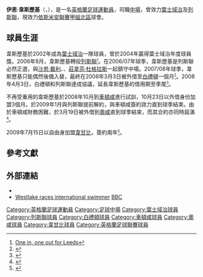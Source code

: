 {{noteTA|G1=足球
|T=zh-hans:伊安·韦斯特拉克; zh-hk:伊恩·韋斯歷基;
|1=zh-hans:伊安·韦斯特拉克; zh-hk:伊恩·韋斯歷基;
|2=zh-hans:韦斯特拉克; zh-hk:韋斯歷基;
|3=zh-hans:切尔滕汉姆; zh-hk:車頓咸;
|4=zh-hans:布莱顿; zh-hk:白禮頓;
|5=zh-hans:利兹联; zh-hk:列斯聯;
|6=zh-hans:伊普斯维奇; zh-hk:葉士域治;
|7=zh-hans:奥特汉姆;zh-hk:奧咸;
|8=zh-hans:韦康比流浪者; zh-hk:韋甘比;
}}
{{Football player infobox 
|         playername = 伊恩·韋斯歷基<br>''Ian Westlake''
|              image = 
|           fullname = Ian John Westlake
|           nickname = 
|        dateofbirth = {{birth date and age|1983|7|10}} 
|        cityofbirth = [[卡靈頓|卡靈頓]]
|     countryofbirth = [[英格蘭|英格蘭]] 
|        currentclub = {{link-en|李約瑟市場足球俱樂部|Needham Market F.C.}}
|         clubnumber = 28
|           position = [[中場|中場]] 
|         youthyears = 
|         youthclubs = 
|              years = 2002-06 <br> 2006-09 <br>2008 <br>2008-09 <br> 2009 <br>2009 <br>2009-
|              clubs = [[葉士域治足球會|葉士域治]]<br>[[列斯聯足球會|列斯聯]]<br>→ [[白禮頓足球會|白禮頓]]<br>→ [[切尔滕汉姆足球俱乐部|車頓咸]]<br>[[切尔滕汉姆足球俱乐部|車頓咸]]<br>→ [[奥尔德姆足球俱乐部|奧咸]] <br>[[韦康比流浪者足球俱乐部|韋甘比]]
|        caps(goals) = 113 (16) <br> {{0}}47 {{0}}(3)<br>{{0|00}}8 {{0}}(1)<br>{{0}}14 {{0}}(2)<br>{{0}}22 {{0}}(2)<br>{{0|00}}5 {{0}}(0)<br>{{0|00}}9 {{0}}(0)
|      nationalyears = 
|       nationalteam =  
|nationalcaps(goals) = 
|           pcupdate = 2010年9月10日 (五) 02:42 (UTC)
|           ntupdate = 
}}
'''伊恩·韋斯歷基'''（{{lang-en|'''Ian Westlake'''}}，{{bd|1983年|7月10日|catIdx=Westlake, Ian}}），是一名[[英格蘭|英格蘭]][[足球|足球]][[運動員|運動員]]，司職[[中場|中場]]，曾效力[[葉士域治足球會|葉士域治]]及[[列斯聯|列斯聯]]，現效力[[英格蘭足球依斯米安聯賽|依斯米安聯賽甲組北區]]球會{{link-en|李約瑟市場足球俱樂部|Needham Market F.C.}}。

==球員生涯==
韋斯歷基於2002年成為[[葉士域治足球會|葉士域治]]一隊球員，曾於2004年贏得葉士域治年度球員獎。2006年8月，韋斯歷基轉投[[列斯聯足球會|列斯聯]]<small><ref>[http://home.skysports.com/list.aspx?hlid=407762&plid=14922&clid=2&cpid=10  One in, one out for Leeds]{{dead link|date=2017年11月 |bot=InternetArchiveBot |fix-attempted=yes }}</ref></small>。在2006/07年球季，韋斯歷基是列斯聯必然正選，與[[沙恩·戴利|沙恩·戴利]]、{{Link-en|奇雲·尼高斯|Kevin Nicholls}}、[[莊拿芬·杜格拉斯|莊拿芬·杜格拉斯]]一起鎮守中場。2007/08年球季，韋斯歷基只能偶然後備入替，最終在2008年3月3日被外借至[[白禮頓足球會|白禮頓]]一個月<small><ref>{{Cite web |url=http://www.seagulls.premiumtv.co.uk/page/Latest/0,,10433~1255978,00.html |title=Brighton sign Westlake |accessdate=2008-05-31 |archive-date=2012-08-05 |archive-url=https://archive.is/20120805160619/http://www.seagulls.premiumtv.co.uk/page/Latest/0,,10433~1255978,00.html |dead-url=no }}</ref></small>。2008年4月3日，白禮頓和列斯聯達成協議，延長韋斯歷基的借用期至季尾<small><ref>{{Cite web |url=http://www.seagulls.premiumtv.co.uk/page/Latest/0,,10433~1280538,00.html |title=Westlake agrees Extended Brighton stay |accessdate=2008-05-31 |archive-date=2008-04-07 |archive-url=https://web.archive.org/web/20080407173032/http://www.seagulls.premiumtv.co.uk/page/Latest/0%2C%2C10433~1280538%2C00.html |dead-url=no }}</ref></small>。

不再受重用的韋斯歷基於2008年10月到[[切尔滕汉姆足球俱乐部|車頓咸]]進行試訓，10月23日以外借身份加盟3個月。於2009年1月與列斯聯提前解約，與車頓咸簽約效力直到球季結束。由於車頓咸財務困難，於3月19日被外借到[[奥尔德姆足球俱乐部|奧咸]]直到球季結束，而其合約亦同時屆滿<small><ref>{{cite news |language=en |url=http://news.bbc.co.uk/sport2/hi/football/teams/o/oldham_athletic/7952620.stm |title=Westlake makes Oldham loan move |publisher=[[BBC|BBC]] Sport |date=2009-03-19 |accessdate=2009-03-20 |archive-date=2009-03-24 |archive-url=https://web.archive.org/web/20090324083821/http://news.bbc.co.uk/sport2/hi/football/teams/o/oldham_athletic/7952620.stm |dead-url=no }}</ref></small>。

2009年7月15日以自由身加盟[[韦康比流浪者足球俱乐部|韋甘比]]，簽約兩年<small><ref>{{cite news |language=en |url=http://www.skysports.com/story/0,19528,11719_5435561,00.html |title=Chairboys welcome two more |publisher=Sky Sports |date=2009-07-15 |accessdate=2009-07-16 |archive-date=2016-03-10 |archive-url=https://web.archive.org/web/20160310091204/http://www.skysports.com/story/0,19528,11719_5435561,00.html |dead-url=no }}</ref></small>。

==參考文獻==
{{reflist}}

==外部連結==
* {{soccerbase|33440|伊恩·韋斯歷基}}
* [http://news.bbc.co.uk/sport1/hi/funny_old_game/3965687.stm Westlake races international swimmer] {{Wayback|url=http://news.bbc.co.uk/sport1/hi/funny_old_game/3965687.stm |date=20080208174256 }}[[BBC|BBC]]

{{DEFAULTSORT:Westlake, Ian}}
[[Category:英格蘭足球運動員|Category:英格蘭足球運動員]]
[[Category:足球中場|Category:足球中場]]
[[Category:葉士域治球員|Category:葉士域治球員]]
[[Category:列斯聯球員|Category:列斯聯球員]]
[[Category:白禮頓球員|Category:白禮頓球員]]
[[Category:車頓咸球員|Category:車頓咸球員]]
[[Category:奧咸球員|Category:奧咸球員]]
[[Category:韋甘比球員|Category:韋甘比球員]]
[[Category:英格蘭足球聯賽球員|Category:英格蘭足球聯賽球員]]